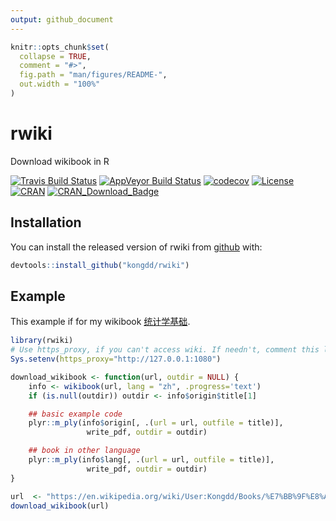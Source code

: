 ```yaml
---
output: github_document
---
```


<!-- README.md is generated from README.Rmd. Please edit that file -->

```r
knitr::opts_chunk$set(
  collapse = TRUE,
  comment = "#>",
  fig.path = "man/figures/README-",
  out.width = "100%"
)
```
# rwiki

Download wikibook in R

<!-- badges: start -->
[![Travis Build Status](https://travis-ci.org/kongdd/rwiki.svg?branch=master)](https://travis-ci.org/kongdd/rwiki)
[![AppVeyor Build Status](https://ci.appveyor.com/api/projects/status/github/kongdd/rwiki?branch=master&svg=true)](https://ci.appveyor.com/project/kongdd/rwiki)
[![codecov](https://codecov.io/gh/kongdd/rwiki/branch/master/graph/badge.svg)](https://codecov.io/gh/kongdd/rwiki)
[![License](http://img.shields.io/badge/license-GPL%20%28%3E=%202%29-brightgreen.svg?style=flat)](http://www.gnu.org/licenses/gpl-2.0.html)
[![CRAN](http://www.r-pkg.org/badges/version/rwiki)](https://cran.r-project.org/package=rwiki)
[![CRAN\_Download\_Badge](http://cranlogs.r-pkg.org/badges/rwiki)](https://CRAN.R-project.org/package=rwiki)
<!-- badges: end -->

## Installation

You can install the released version of rwiki from [github](https://github.com/kongdd/rwiki) with:

``` r
devtools::install_github("kongdd/rwiki")
```

## Example

This example if for my wikibook [统计学基础](https://en.wikipedia.org/wiki/User:Kongdd/Books/%E7%BB%9F%E8%AE%A1%E5%AD%A6%E5%9F%BA%E7%A1%80).

```r
library(rwiki)
# Use https_proxy, if you can't access wiki. If needn't, comment this line
Sys.setenv(https_proxy="http://127.0.0.1:1080") 

download_wikibook <- function(url, outdir = NULL) {
    info <- wikibook(url, lang = "zh", .progress='text')
    if (is.null(outdir)) outdir <- info$origin$title[1]

    ## basic example code
    plyr::m_ply(info$origin[, .(url = url, outfile = title)],
                 write_pdf, outdir = outdir)

    ## book in other language
    plyr::m_ply(info$lang[, .(url = url, outfile = title)],
                 write_pdf, outdir = outdir)
}

url  <- "https://en.wikipedia.org/wiki/User:Kongdd/Books/%E7%BB%9F%E8%AE%A1%E5%AD%A6%E5%9F%BA%E7%A1%80"
download_wikibook(url)
```
